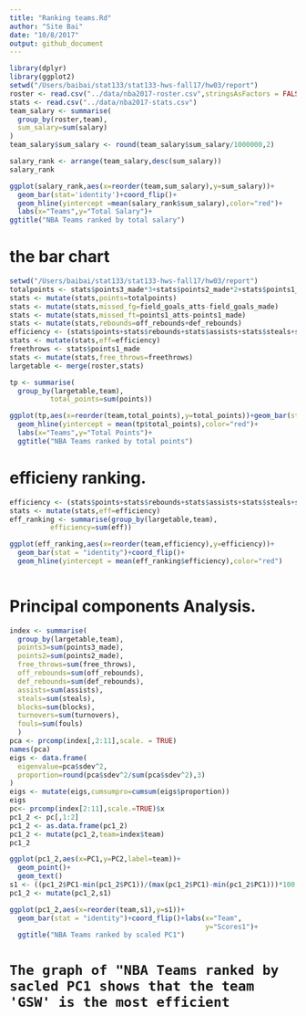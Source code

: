 ```yaml
---
title: "Ranking teams.Rd"
author: "Site Bai"
date: "10/8/2017"
output: github_document
---
```


```r
library(dplyr)
library(ggplot2)
setwd("/Users/baibai/stat133/stat133-hws-fall17/hw03/report")
roster <- read.csv("../data/nba2017-roster.csv",stringsAsFactors = FALSE)
stats <- read.csv("../data/nba2017-stats.csv")
team_salary <- summarise(
  group_by(roster,team),
  sum_salary=sum(salary)
)
team_salary$sum_salary <- round(team_salary$sum_salary/1000000,2)

salary_rank <- arrange(team_salary,desc(sum_salary))
salary_rank
```

```r
ggplot(salary_rank,aes(x=reorder(team,sum_salary),y=sum_salary))+
  geom_bar(stat='identity')+coord_flip()+
  geom_hline(yintercept =mean(salary_rank$sum_salary),color="red")+
  labs(x="Teams",y="Total Salary")+
ggtitle("NBA Teams ranked by total salary")
```
 
# the bar chart
 
```r
setwd("/Users/baibai/stat133/stat133-hws-fall17/hw03/report")
totalpoints <- stats$points3_made*3+stats$points2_made*2+stats$points1_made
stats <- mutate(stats,points=totalpoints)
stats <- mutate(stats,missed_fg=field_goals_atts-field_goals_made)
stats <- mutate(stats,missed_ft=points1_atts-points1_made)
stats <- mutate(stats,rebounds=off_rebounds+def_rebounds)
efficiency <- (stats$points+stats$rebounds+stats$assists+stats$steals+stats$blocks-stats$missed_fg-stats$missed_ft-stats$turnovers)/stats$games_played
stats <- mutate(stats,eff=efficiency)
freethrows <- stats$points1_made
stats <- mutate(stats,free_throws=freethrows)
largetable <- merge(roster,stats)

tp <- summarise(
  group_by(largetable,team),
          total_points=sum(points))

ggplot(tp,aes(x=reorder(team,total_points),y=total_points))+geom_bar(stat = 'identity')+coord_flip()+
  geom_hline(yintercept = mean(tp$total_points),color="red")+
  labs(x="Teams",y="Total Points")+
  ggtitle("NBA Teams ranked by total points")
```
# efficieny ranking. 
```r
efficiency <- (stats$points+stats$rebounds+stats$assists+stats$steals+stats$blocks-stats$missed_fg-stats$missed_ft-stats$turnovers)/stats$games_played
stats <- mutate(stats,eff=efficiency)
eff_ranking <- summarise(group_by(largetable,team),
          efficiency=sum(eff))

ggplot(eff_ranking,aes(x=reorder(team,efficiency),y=efficiency))+
  geom_bar(stat = "identity")+coord_flip()+
  geom_hline(yintercept = mean(eff_ranking$efficiency),color="red")
  
```

# Principal components Analysis. 
```r
index <- summarise(
  group_by(largetable,team),
  points3=sum(points3_made),
  points2=sum(points2_made),
  free_throws=sum(free_throws),
  off_rebounds=sum(off_rebounds),
  def_rebounds=sum(def_rebounds),
  assists=sum(assists),
  steals=sum(steals),
  blocks=sum(blocks),
  turnovers=sum(turnovers),
  fouls=sum(fouls)
  )
pca <- prcomp(index[,2:11],scale. = TRUE)
names(pca)
eigs <- data.frame(
  eigenvalue=pca$sdev^2,
  proportion=round(pca$sdev^2/sum(pca$sdev^2),3)
)
eigs <- mutate(eigs,cumsumpro=cumsum(eigs$proportion))
eigs
pc<- prcomp(index[2:11],scale.=TRUE)$x
pc1_2 <- pc[,1:2]
pc1_2 <- as.data.frame(pc1_2)
pc1_2 <- mutate(pc1_2,team=index$team)
pc1_2

ggplot(pc1_2,aes(x=PC1,y=PC2,label=team))+
  geom_point()+
  geom_text()
s1 <- ((pc1_2$PC1-min(pc1_2$PC1))/(max(pc1_2$PC1)-min(pc1_2$PC1)))*100
pc1_2 <- mutate(pc1_2,s1)

ggplot(pc1_2,aes(x=reorder(team,s1),y=s1))+
  geom_bar(stat = "identity")+coord_flip()+labs(x="Team",
                                                y="Scores1")+
  ggtitle("NBA Teams ranked by scaled PC1")
```
# `The graph of "NBA Teams ranked by sacled PC1 shows that the team 'GSW' is the most efficient `



